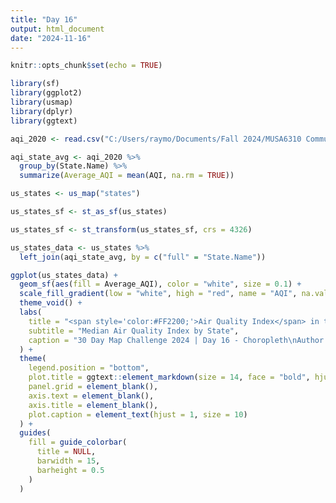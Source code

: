 ---
title: "Day 16"
output: html_document
date: "2024-11-16"
---

```{r setup, include=FALSE}
knitr::opts_chunk$set(echo = TRUE)
```

```{r, include=FALSE}
library(sf)
library(ggplot2)
library(usmap)
library(dplyr)
library(ggtext)
```

```{r}
aqi_2020 <- read.csv("C:/Users/raymo/Documents/Fall 2024/MUSA6310 Communication/30 Days Mapping Challenge/Day 16 Choropleth/daily_aqi_by_county_2020.csv")
```

```{r}
aqi_state_avg <- aqi_2020 %>%
  group_by(State.Name) %>%
  summarize(Average_AQI = mean(AQI, na.rm = TRUE))
```

```{r}
us_states <- us_map("states")

us_states_sf <- st_as_sf(us_states)

us_states_sf <- st_transform(us_states_sf, crs = 4326)

us_states_data <- us_states %>%
  left_join(aqi_state_avg, by = c("full" = "State.Name"))
```

```{r}
ggplot(us_states_data) +
  geom_sf(aes(fill = Average_AQI), color = "white", size = 0.1) +
  scale_fill_gradient(low = "white", high = "red", name = "AQI", na.value = "gray95") +
  theme_void() +
  labs(
    title = "<span style='color:#FF2200;'>Air Quality Index</span> in the US 2020", 
    subtitle = "Median Air Quality Index by State",
    caption = "30 Day Map Challenge 2024 | Day 16 - Choropleth\nAuthor: Ray Ma\nSource: Daily AQI in USA counties 2015-2020"
  ) +
  theme(
    legend.position = "bottom",
    plot.title = ggtext::element_markdown(size = 14, face = "bold", hjust = 0),
    panel.grid = element_blank(),
    axis.text = element_blank(),
    axis.title = element_blank(),
    plot.caption = element_text(hjust = 1, size = 10)
  ) +
  guides(
    fill = guide_colorbar(
      title = NULL,
      barwidth = 15,
      barheight = 0.5
    )
  )
```
